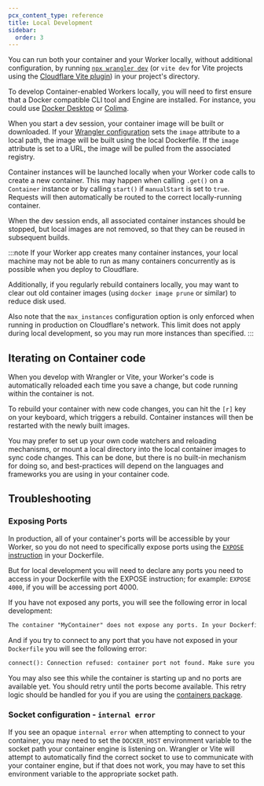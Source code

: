 ```yaml
---
pcx_content_type: reference
title: Local Development
sidebar:
  order: 3
---
```


You can run both your container and your Worker locally, without additional configuration, by running [`npx wrangler dev`](/workers/wrangler/commands/#dev) (or `vite dev` for Vite projects using the [Cloudflare Vite plugin](/workers/vite-plugin/)) in your project's directory.

To develop Container-enabled Workers locally, you will need to first ensure that a
Docker compatible CLI tool and Engine are installed. For instance, you could use [Docker Desktop](https://docs.docker.com/desktop/) or [Colima](https://github.com/abiosoft/colima).

When you start a dev session, your container image will be built or downloaded. If your
[Wrangler configuration](/workers/wrangler/configuration/#containers) sets
the `image` attribute to a local path, the image will be built using the local Dockerfile.
If the `image` attribute is set to a URL, the image will be pulled from the associated registry.

Container instances will be launched locally when your Worker code calls to create
a new container. This may happen when calling `.get()` on a `Container` instance or
by calling `start()` if `manualStart` is set to `true`. Requests will then automatically be routed to the correct locally-running container.

When the dev session ends, all associated container instances should be stopped, but
local images are not removed, so that they can be reused in subsequent builds.

:::note
If your Worker app creates many container instances, your local machine may not be able to run as many containers concurrently as is possible when you deploy to Cloudflare.

Additionally, if you regularly rebuild containers locally, you may want to clear
out old container images (using `docker image prune` or similar) to reduce disk used.

Also note that the `max_instances` configuration option is only enforced when running in production on Cloudflare's network. This limit does not apply during local development, so you may run more instances than specified.
:::

## Iterating on Container code

When you develop with Wrangler or Vite, your Worker's code is automatically reloaded each time you save a change,
but code running within the container is not.

To rebuild your container with new code changes, you can hit the `[r]` key on your keyboard, which
triggers a rebuild. Container instances will then be restarted with the newly built images.

You may prefer to set up your own code watchers and reloading mechanisms, or mount a local directory
into the local container images to sync code changes. This can be done, but there is no built-in
mechanism for doing so, and best-practices will depend on the languages and frameworks
you are using in your container code.

## Troubleshooting

### Exposing Ports

In production, all of your container's ports will be accessible by your Worker, so you do not need to specifically expose ports using the [`EXPOSE` instruction](https://docs.docker.com/reference/dockerfile/#expose) in your Dockerfile.

But for local development you will need to declare any ports you need to access in your Dockerfile with the EXPOSE instruction; for example: `EXPOSE 4000`, if you will be accessing port 4000.

If you have not exposed any ports, you will see the following error in local development:

```txt
The container "MyContainer" does not expose any ports. In your Dockerfile, please expose any ports you intend to connect to.
```

And if you try to connect to any port that you have not exposed in your `Dockerfile` you will see the following error:

```txt
connect(): Connection refused: container port not found. Make sure you exposed the port in your container definition.
```

You may also see this while the container is starting up and no ports are available yet. You should retry until the ports become available.
This retry logic should be handled for you if you are using the [containers package](https://github.com/cloudflare/containers/tree/main/src).

### Socket configuration - `internal error`

If you see an opaque `internal error` when attempting to connect to your container, you may need to set the `DOCKER_HOST` environment variable to the socket path your container engine is listening on. Wrangler or Vite will attempt to automatically find the correct socket to use to communicate with your container engine, but if that does not work, you may have to set this environment variable to the appropriate socket path.
